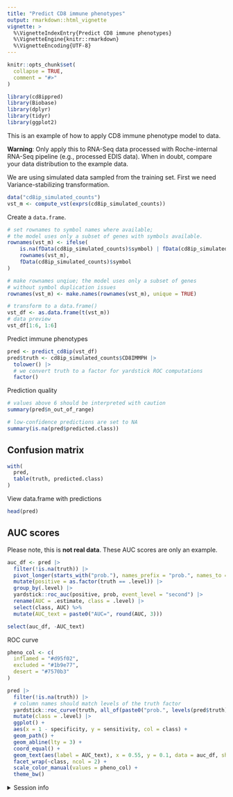 ```yaml
---
title: "Predict CD8 immune phenotypes"
output: rmarkdown::html_vignette
vignette: >
  %\VignetteIndexEntry{Predict CD8 immune phenotypes}
  %\VignetteEngine{knitr::rmarkdown}
  %\VignetteEncoding{UTF-8}
---
```


```r
knitr::opts_chunk$set(
  collapse = TRUE,
  comment = "#>"
)
```

```r
library(cd8ippred)
library(Biobase)
library(dplyr)
library(tidyr)
library(ggplot2)
```

This is an example of how to apply CD8 immune phenotype model to data.

**Warning**: Only apply this to RNA-Seq data processed with Roche-internal
RNA-Seq pipeline (e.g., processed EDIS data).
When in doubt, compare your data distribution to the example data.

We are using simulated data sampled from the training set.
First we need Variance-stabilizing transformation.

```r
data("cd8ip_simulated_counts")
vst_m <- compute_vst(exprs(cd8ip_simulated_counts))
```

Create a `data.frame`.
```r
# set rownames to symbol names where available;
# the model uses only a subset of genes with symbols available.
rownames(vst_m) <- ifelse(
    is.na(fData(cd8ip_simulated_counts)$symbol) | fData(cd8ip_simulated_counts)$symbol == "",
    rownames(vst_m),
    fData(cd8ip_simulated_counts)$symbol
)

# make rownames unqiue; the model uses only a subset of genes
# without symbol duplication issues
rownames(vst_m) <- make.names(rownames(vst_m), unique = TRUE)

# transform to a data.frame()
vst_df <- as.data.frame(t(vst_m))
# data preview
vst_df[1:6, 1:6]
```

Predict immune phenotypes
```r
pred <- predict_cd8ip(vst_df)
pred$truth <- cd8ip_simulated_counts$CD8IMMPH |>
  tolower() |>
  # we convert truth to a factor for yardstick ROC computations
  factor()
```

Prediction quality
```r
# values above 6 should be interpreted with caution
summary(pred$n_out_of_range)

# low-confidence predictions are set to NA
summary(is.na(pred$predicted.class))
```

## Confusion matrix
```r
with(
  pred,
  table(truth, predicted.class)
)
```

View data.frame with predictions
```r
head(pred)
```

## AUC scores
Please note, this is **not real data**. These AUC scores are only an example.

```r
auc_df <- pred |>
  filter(!is.na(truth)) |>
  pivot_longer(starts_with("prob."), names_prefix = "prob.", names_to = ".level", values_to = "prob") |>
  mutate(positive = as.factor(truth == .level)) |>
  group_by(.level) |>
  yardstick::roc_auc(positive, prob, event_level = "second") |>
  rename(AUC = .estimate, class = .level) |>
  select(class, AUC) %>%
  mutate(AUC_text = paste0("AUC=", round(AUC, 3)))

select(auc_df, -AUC_text)
```


ROC curve
```r
pheno_col <- c(
  inflamed = "#d95f02",
  excluded = "#1b9e77",
  desert = "#7570b3"
)

pred |>
  filter(!is.na(truth)) |>
  # column names should match levels of the truth factor
  yardstick::roc_curve(truth, all_of(paste0("prob.", levels(pred$truth)))) |>
  mutate(class = .level) |>
  ggplot() +
  aes(x = 1 - specificity, y = sensitivity, col = class) +
  geom_path() +
  geom_abline(lty = 3) +
  coord_equal() +
  geom_text(aes(label = AUC_text), x = 0.55, y = 0.1, data = auc_df, show.legend = FALSE) +
  facet_wrap(~class, ncol = 2) +
  scale_color_manual(values = pheno_col) +
  theme_bw()
```

<details>
<summary>Session info</summary>
```r
devtools::session_info()
```
</details>
